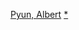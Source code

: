 {{navbox
|name = 亞伯特·派努
|title = [[亞伯特·派努]]執導電影
|state = {{{state|autocollapse}}}
|listclass = hlist
|group1 = 1980年代
|list1 = 
* 《{{le|巫術神劍|The Sword and the Sorcerer}}》（1982）
* 《{{le|輻射噩夢|Radioactive Dreams}}》（1985）
* 《{{le|危險接近|Dangerously Close}}》（1986）
* 《{{le|向下扭曲|Down Twisted}}》（1987）
* 《{{le|洛城異形|Alien from L.A.}}》（1988）
* 《{{le|地心歷險 (1989年電影)|Journey to the Center of the Earth (1989 film)|地心歷險}}》（1989）
* 《[[尖峰戰士]]》（1989）

|group2 = 1990年代
|list2 = 
* 《{{le|星際怪客|Deceit (1989 film)}}》（1990）
* 《[[美國隊長 (1990年電影)|美國隊長]]》（1990）
* 《{{le|血鬥|Bloodmatch}}》（1991）
* 《{{le|唯我獨尊2|Kickboxer 2}}》（1991）
* 《[[娃娃終結者]]》（1991）
* 《[[超越終結者]]》（1992）
* 《{{le|幽靈戰將|Knights (film)}}》（1993）
* 《{{le|致命紅蓮|Brainsmasher... A Love Story}}》（1993）
* 《{{le|虛擬實境死亡遊戲|Arcade (film)}}》（1993）
* 《{{le|唯我獨尊4|Kickboxer 4}}》（1994）
* 《[[香港1997-屠殺令]]》（1994）
* 《[[挑戰未來2：星雲]]》（1995）
* 《[[星際奇兵總動員]]》（1996）
* 《{{le|絕地殺機|Omega Doom}}》（1996）
* 《[[挑戰未來3：殘酷獵殺]]》（1996）
* 《{{le|天鷹復仇記|Raven Hawk}}》（1996）
* 《[[挑戰未來4：死亡天使]]》（1996）
* 《{{le|魔鬼槍神|Mean Guns}}》（1997）
* 《{{le|疯狂六|Crazy Six}}》（1997）
* 《{{le|魔鬼追捕令|Postmortem (1998 film)}}》（1998）
* 《{{le|黑色警戒線|Corrupt (1999 film)}}》（1999）
* 《[[城市威脅]]》（1999）

|group3 = 2000年代
|list3 = 
* 《{{le|破壞部隊|The Wrecking Crew (2000 film)}}》（2000）
* 《{{le|即時引爆|Ticker (2001 film)}}》（2001）
* 《{{le|龍之詛咒|Max Havoc: Curse of the Dragon}}》（2004）
* 《{{le|死亡之旅 (2007年西部片)|Left for Dead (2007 Western film)|死亡之旅}}》（2007）
* 《{{le|通向地獄之路|Road to Hell (film)}}》（2008）

|group4 = 2010年代
|list4 = 
* 《{{le|毒品世界逃生記|Bulletface}}》（2010）
* 《{{le|古老國度的傳說|Tales of an Ancient Empire}}》（2010）

}}<noinclude>
{{collapsible option}}
[[Category:美国电影导演模板|Pyun, Albert]]
[[Category:亞伯特·派努電影|*]]
</noinclude>